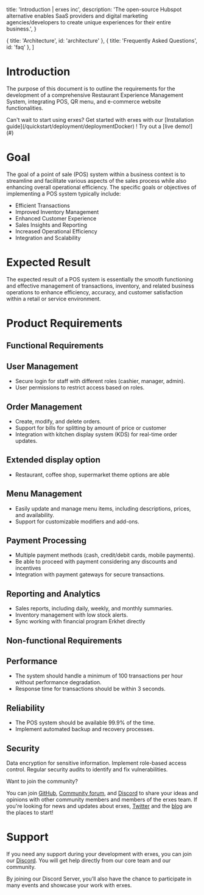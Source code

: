 
  title: 'Introduction | erxes inc',
  description:
    'The open-source Hubspot alternative enables SaaS providers and digital marketing agencies/developers to create unique experiences for their entire business.',
}

  { title: 'Architecture', id: 'architecture' },
  { title: 'Frequently Asked Questions', id: 'faq' },
]

<HeroPattern />

# **Introduction**

The purpose of this document is to outline the requirements for the development of a comprehensive Restaurant Experience Management System, integrating POS, QR menu, and e-commerce website functionalities.

<Note>
  Can't wait to start using erxes? Get started with erxes with our [Installation guide](/quickstart/deployment/deploymentDocker) ! Try out a [live demo!](#)
</Note>


# **Goal**

The goal of a point of sale (POS) system within a business context is to streamline and facilitate various aspects of the sales process while also enhancing overall operational efficiency. The specific goals or objectives of implementing a POS system typically include:

- Efficient Transactions
- Improved Inventory Management
- Enhanced Customer Experience
- Sales Insights and Reporting
- Increased Operational Efficiency
- Integration and Scalability


# **Expected Result**

The expected result of a POS system is essentially the smooth functioning and effective management of transactions, inventory, and related business operations to enhance efficiency, accuracy, and customer satisfaction within a retail or service environment.



# **Product Requirements**


## **Functional Requirements**

## **User Management**
- Secure login for staff with different roles (cashier, manager, admin).
- User permissions to restrict access based on roles.

## **Order Management**
- Create, modify, and delete orders.
- Support for bills for splitting by amount of price or customer
- Integration with kitchen display system (KDS) for real-time order updates.

## **Extended display option**
- Restaurant, coffee shop, supermarket theme options are able

## **Menu Management**
- Easily update and manage menu items, including descriptions, prices, and availability.
- Support for customizable modifiers and add-ons.

## **Payment Processing**
- Multiple payment methods (cash, credit/debit cards, mobile payments).
- Be able to proceed with payment considering any discounts and incentives
- Integration with payment gateways for secure transactions.

## **Reporting and Analytics**
- Sales reports, including daily, weekly, and monthly summaries.
- Inventory management with low stock alerts.
- Sync working with financial program Erkhet directly


## **Non-functional Requirements**

## **Performance**
- The system should handle a minimum of 100 transactions per hour without performance degradation.
- Response time for transactions should be within 3 seconds.

## **Reliability**
- The POS system should be available 99.9% of the time.
- Implement automated backup and recovery processes.

## **Security**
Data encryption for sensitive information.
Implement role-based access control.
Regular security audits to identify and fix vulnerabilities.


<Note>
  Want to join the community?

You can join [GitHub](https://github.com/erxes/erxes), [Community forum](https://github.com/erxes/erxes/discussions), and [Discord](https://discord.com/invite/aaGzy3gQK5) to share your ideas and opinions with other community members and members of the erxes team. If you're looking for news and updates about erxes, [Twitter](https://twitter.com/erxesHQ) and the [blog](https://erxes.io/blog) are the places to start!
</Note>

# Support

If you need any support during your development with erxes, you can join our [Discord](https://discord.com/invite/aaGzy3gQK5). You will get help directly from our core team and our community.

By joining our Discord Server, you’ll also have the chance to participate in many events and showcase your work with erxes.
